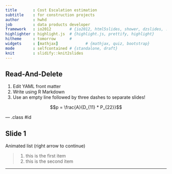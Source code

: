 ```yaml
---
title       : Cost Escalation estimation 
subtitle    : for construction projects
author      : hwhd
job         : data products developer
framework   : io2012        # {io2012, html5slides, shower, dzslides, ...}
highlighter : highlight.js  # {highlight.js, prettify, highlight}
hitheme     : tomorrow      # 
widgets     : [mathjax]            # {mathjax, quiz, bootstrap}
mode        : selfcontained # {standalone, draft}
knit        : slidify::knit2slides
---
```


## Read-And-Delete

1. Edit YAML front matter 
2. Write using R Markdown
3. Use an empty line followed by three dashes to separate slides!


$$p = \frac{A}{D_{11} * P_{22}}$$


--- .class #id 

## Slide 1

Animated list (right arrow to continue)

> 1. this is the first item
> 2. this is the second item

---